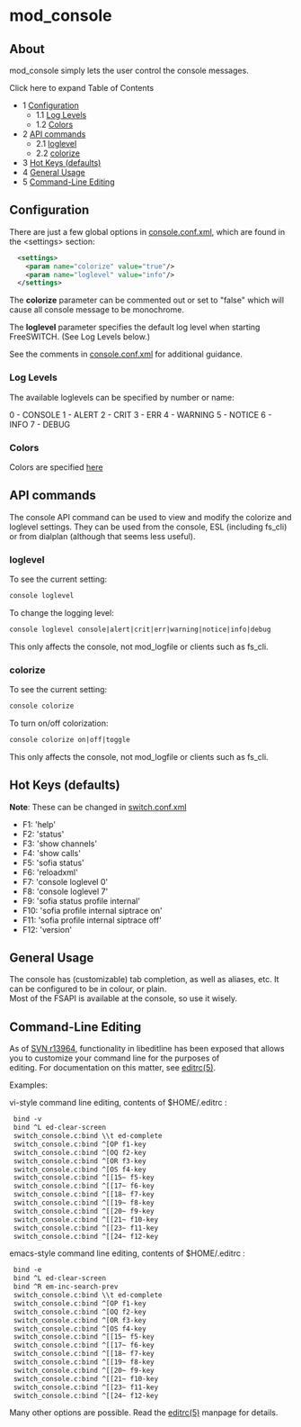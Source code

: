 
# mod_console 

 

## About

mod\_console simply lets the user control the console messages.

Click here to expand Table of Contents

* 1 [Configuration](#configuration-)  
   * 1.1 [Log Levels](#log-levels-)  
   * 1.2 [Colors](#-colors-)
* 2 [API commands](#-api-commands-)  
   * 2.1 [loglevel](#-loglevel-)  
   * 2.2 [colorize](#-colorize-)
* 3 [Hot Keys (defaults)](#-hot-keys-defaults-)
* 4 [General Usage](#-general-usage-)
* 5 [Command-Line Editing](#-command-line-editing-)

## Configuration 

There are just a few global options in [console.conf.xml](https://wiki.freeswitch.org/wiki/Console.conf.xml "Console.conf.xml"), which are found in the \<settings> section:

```xml
  <settings>
    <param name="colorize" value="true"/>
    <param name="loglevel" value="info"/>
  </settings>
```

The **colorize** parameter can be commented out or set to "false" which will cause all console message to be monochrome.

The **loglevel** parameter specifies the default log level when starting FreeSWITCH. (See Log Levels below.)

See the comments in [console.conf.xml](https://wiki.freeswitch.org/wiki/Console.conf.xml "Console.conf.xml") for additional guidance.

### Log Levels 

The available loglevels can be specified by number or name:

0 - CONSOLE
1 - ALERT
2 - CRIT
3 - ERR
4 - WARNING
5 - NOTICE
6 - INFO
7 - DEBUG

###  Colors 

Colors are specified [here](https://wiki.freeswitch.org/wiki/Troubleshooting%5FFreeswitch#Colorizing%5Foutput "Troubleshooting Freeswitch")

##  API commands 

The console API command can be used to view and modify the colorize and loglevel settings. They can be used from the console, ESL (including fs\_cli) or from dialplan (although that seems less useful).

###  loglevel 

To see the current setting:

```xml
console loglevel
```

To change the logging level:

```xml
console loglevel console|alert|crit|err|warning|notice|info|debug
```

This only affects the console, not mod\_logfile or clients such as fs\_cli.

###  colorize 

To see the current setting:

```xml
console colorize
```

To turn on/off colorization:

```xml
console colorize on|off|toggle
```

This only affects the console, not mod\_logfile or clients such as fs\_cli.

##  Hot Keys (defaults) 

**Note**: These can be changed in [switch.conf.xml](https://wiki.freeswitch.org/wiki/Switch.conf.xml "Switch.conf.xml")

* F1: 'help'
* F2: 'status'
* F3: 'show channels'
* F4: 'show calls'
* F5: 'sofia status'
* F6: 'reloadxml'
* F7: 'console loglevel 0'
* F8: 'console loglevel 7'
* F9: 'sofia status profile internal'
* F10: 'sofia profile internal siptrace on'
* F11: 'sofia profile internal siptrace off'
* F12: 'version'

##  General Usage 

The console has (customizable) tab completion, as well as aliases, etc. It can be configured to be in colour, or plain.  
 Most of the FSAPI is available at the console, so use it wisely.

##  Command-Line Editing 

As of [SVN r13964](http://fisheye.freeswitch.org/changelog/FreeSWITCH/?cs=13964), functionality in libeditline has been exposed that allows you to customize your command line for the purposes of  
 editing. For documentation on this matter, see [editrc(5)](http://www.freebsd.org/cgi/man.cgi?query=editrc&apropos=0&sektion=0&manpath=FreeBSD+7.2-RELEASE&format=html).

Examples:

vi-style command line editing, contents of $HOME/.editrc :

```xml
 bind -v
 bind ^L ed-clear-screen
 switch_console.c:bind \\t ed-complete
 switch_console.c:bind ^[OP f1-key
 switch_console.c:bind ^[OQ f2-key
 switch_console.c:bind ^[OR f3-key
 switch_console.c:bind ^[OS f4-key
 switch_console.c:bind ^[[15~ f5-key
 switch_console.c:bind ^[[17~ f6-key
 switch_console.c:bind ^[[18~ f7-key
 switch_console.c:bind ^[[19~ f8-key
 switch_console.c:bind ^[[20~ f9-key
 switch_console.c:bind ^[[21~ f10-key
 switch_console.c:bind ^[[23~ f11-key
 switch_console.c:bind ^[[24~ f12-key
```

emacs-style command line editing, contents of $HOME/.editrc :

```xml
 bind -e
 bind ^L ed-clear-screen
 bind ^R em-inc-search-prev
 switch_console.c:bind \\t ed-complete
 switch_console.c:bind ^[OP f1-key
 switch_console.c:bind ^[OQ f2-key
 switch_console.c:bind ^[OR f3-key
 switch_console.c:bind ^[OS f4-key
 switch_console.c:bind ^[[15~ f5-key
 switch_console.c:bind ^[[17~ f6-key
 switch_console.c:bind ^[[18~ f7-key
 switch_console.c:bind ^[[19~ f8-key
 switch_console.c:bind ^[[20~ f9-key
 switch_console.c:bind ^[[21~ f10-key
 switch_console.c:bind ^[[23~ f11-key
 switch_console.c:bind ^[[24~ f12-key
```

Many other options are possible. Read the [editrc(5)](http://www.freebsd.org/cgi/man.cgi?query=editrc&apropos=0&sektion=0&manpath=FreeBSD+7.2-RELEASE&format=html) manpage for details.


